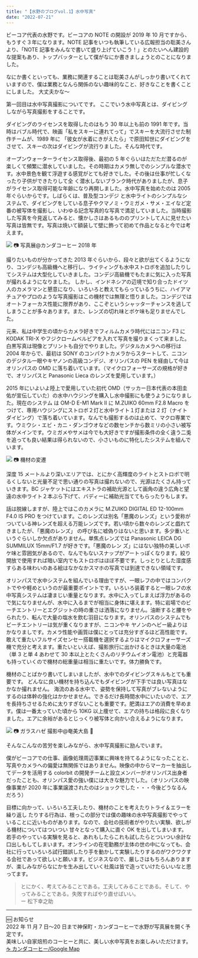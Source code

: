 ```yaml
---
title: "【水野のブログvol.1】水中写真"
date: "2022-07-21"
---
```


ビーコア代表の水野です。ビーコアの NOTE の開設が 2019 年 10 月ですから、もうすぐ３年になります。NOTE 記事をいつも執筆している広報担当の聡美さんより、「NOTE 記事をみんなで書いて盛り上げていこう！」とのたいへん建設的な提案もあり、トップバッターとして僕がなにか書きましょうとのことになりました。

なにか書くといっても、業務に関連することは聡美さんがしっかり書いてくれていますので、僕は業務となんら関係のない趣味的なこと、好きなことを書くことにしました。
大丈夫かな～

第一回目は水中写真撮影についてです。
ここでいう水中写真とは、ダイビングしながら写真撮影をすることです。

ダイビングのライセンスを取得したのはもう 30 年以上も前の 1991 年です。当時はバブル時代で、映画「私をスキーに連れてって」でスキーを大流行させた制作チームが、1989 年に
「彼女が水着にきがえたら」で原田知世にダイビングをさせて、スキーの次はダイビングが流行りました。そんな時代です。

オープンウォーターライセンス取得後、最初の 5 年ぐらいはただただ潜るのが楽しくて頻繁に潜水していました。その時期はカメラ無しでのシンプルな潜水です。水中景色を観て浮遊する感覚がとても好きでした。その後は仕事が忙しくなったり子供ができたりして全
く潜水しないブランク時代がありましたが、息子がライセンス取得可能な年齢になり再開しました。水中写真を始めたのは 2005 年ぐらいからです。しばらくは、普及型コンデジ
と水中ライトのシンプルなシステムで、ダイビングをしている息子やクマノミ・ウミガメ・サメ・エイなど定番の被写体を撮影し、いわゆる記念写真的な写真で満足していました。当時撮影した写真を今見返してみると、懐かしさはあるもののプリントして人に見せたい写真は皆無です。写真は焼いて額装して壁に飾って初めて作品となると今では考えます。

![](/images/Blog/2022-0721/kanda-coffee.png)
📷 写真展@カンダコーヒー 2018 年

撮りたいものが分かってきた 2013 年ぐらいから、段々と欲が出てくるようになり、コンデジも高級機へと移行し、ライティングも水中ストロボを追加したりしてシステムは大型化していきました。コンデジ高級機でもたまに気に入った写真が撮れるようになりました。
しかし、インドネシアの辺境で知り合ったドイツ人のカメラマンと懇意になり、いろいろと教えてもらっているうちに、ハイアマチュアやプロのような写真撮影はこの機材では無理と悟りました。コンデジではオートフォーカス性能に限界があり、ここぞというシャッターチャンスを逃してしまうことが多々あります。また、レンズの切れ味とボケ味も足りませんでした。

元来、私は中学生の頃からカメラ好きでフィルムカメラ時代にはニコン F3 に KODAK TRI-X やフジクロームベルビアを入れて写真を撮りまくって来ました。白黒写真は現像とプリントも自分でやりました。デジタルカメラへの移行は 2004 年からで、最初は SONY
のコンパクトカメラからスタートして、ニコンのデジタル一眼やキヤノンの高級コンデジ、オリンパスの PEN を経由して今はオリンパスの OMD に落ち着いています。（マイクロフォーサーズの規格が好きで、オリンパスと Panasonic Lieca のレンズを愛用しています。）

2015 年にいよいよ陸上で愛用していた初代 OMD（サッカー日本代表の本田圭佑が宣伝していた）の水中ハウジングを購入し水中撮影にも使うようになりました。現在のシステム
は OM-D E-M1 Mark II に M.ZUIKO 60mm F2.8 Macro をつけて、専用ハウジングにストロボ２灯と水中ライト１灯または 2 灯（ナイトダイビング）で落ち着いています。なんでも撮影するのは止めて、マクロ専業です。ウミウシ・エビ・カニ・ダンゴウオなどの数センチから数ミリの小さい被写体がメインです。ウミガメやサメは今でも大好きですが撮影条件の全く違う二兎を追っても良い結果は得られないので、小さいものに特化したシステムを組んでいます。

![](/images/Blog/2022-0721/cameras.png)
📷 機材の変遷

深度 15 メートルより深いエリアでは、とにかく高輝度のライトとストロボで明るくしないと光量不足で思い通りの写真は撮れないので、光源はたくさん持っていきます。BC ジャケットにはエキストラの補助光源として画角の違う広角と望遠の水中ライト２本ぶら下げて、バディーに補助光当ててもらったりもします。

話は脱線しますが、陸上ではこのカメラに M.ZUIKO DIGITAL ED 12-100mm F4.0 IS PRO
をつけています。このレンズは別名「悪魔のレンズ」という愛称がついている神レンズを超える万能レンズです。若い頃から数々のレンズと戯れてきましたが、「悪魔のレンズ」
の呼び名に嘘偽りはないと思います。多少重いというぐらいしか欠点がありません。単焦点レンズでは Panasonic LEICA DG SUMMILUX 15mm/F1.7 が好きです。「悪魔のレン
ズ」にはない独特の美しいボケ味と雰囲気があるので、なんでもないスナップがアートっぽくなります。絞り開放で使用すれば暗い室内でもストロボはほぼ不要です。しっとりとした湿度感すらある味わいのある絵はなかなかスマホの写真では到達できない領域です。

オリンパスで水中システムを組んでいる理由ですが、一眼レフの中ではコンパクトでやや軽めというのが最重要ポイントです。いろいろ装着すると一眼レフの水中写真システムは凄まじい重量となります。水中に入ってしまえば浮力があるので気になりませんが、水中に入るまでが相当に身体に堪えます。特に岩場でのビーチエントリーとエグジットの時の重さは洒落になりません。油断すると腰をやられたり、転んで大量の塩水を飲む羽目になります。オリンパスのシステムでもビーチエントリーは気が重くなりますが、ニコンやキ
ヤノンのヘビー級よりはかなりましです。カメラ性能や画質は僕にとっては充分すぎるほど高性能です。敢えて重たいフルサイズセンセー搭載機を選択するよりはマイクロフォーサーズ機で充分と考えます。重たいといえば、撮影旅行に出かけるときは大量の電池（単 3 と単 4 あわせて 30 本以上とたくさんのリチウムイオン電池）と充電器も持っていくので機材の総重量は相当に重たいです。体力勝負です。

機材のことばかり書いてしまいましたが、水中でのダイビングスキルもとても重要です。
どんなに良い機材を持ち込んでもダイビングが下手では良い写真はなかなか撮れません。
海流のある水中で、姿勢を保持して写真がブレないようにするのは体幹の強化はかかせません。できるだけ長時間水中にいたいので、エアを長持ちさせるために太りすぎないことも重要です。肥満はエアの消費を早めます。僕は一番太っていた頃から 10KG 以上痩せて、エアの持ちは格段に良くなりました。エアに余裕があるとじっくり被写体と向かい合えるようになります。

![](/images/Blog/2022-0721/filming.png)
📷 ガラスハゼ 撮影中@奄美大島 🤿

そんなこんなの苦労を楽しみながら、水中写真撮影に励んでいます。

僕がビーコアでの仕事、画像処理周辺事業に興味を持てるようになったことと、写真やカメラへの偏愛は無関係ではありません。映像の中からマーカーを抽出してデータを活用する colorbit の開発チームと設立メンバーがオリンパス出身者だったことも、オリンパス愛の強い僕には大きな魅力でした。（オリンパスの映像事業が 2020 年に事業譲渡されたのはショックでした・・・今後どうなるんだろう）

目標に向かって、いろいろ工夫したり、機材のことを考えたりトライ＆エラーを繰り返し
たりする行為は、根っこの部分では僕の趣味の水中写真撮影でやっていることに近いものがあります。なので、会社の技術者がやりたい実験、欲しがる機材についてはついつい
甘々となって購入に直ぐ OK を出してしまいます。若手のやっている実験を見ると、あれもしたらこれも試したらとついつい余計な口出しもしてしまいます。オンラインの在宅勤務が主体の世の中になっても、会社に行っていろいろ試行錯誤したり手を動かして実験したりするのがワクワクする会社であって欲しいと願います。ビジネスなので、厳しさはもちろんありますが、楽しみながらなにかを生み出していく社風は皆で造っていけたらいいなと思ってます。

> とにかく、考えてみることである。工夫してみることである。そして、やってみることである。失敗すればやり直せばいい。\
> ー 松下幸之助

---

🆕 お知らせ\
2022 年 11 月 7 日〜20 日まで神保町・カンダコーヒーで水野が写真展を開く予定です。\
美味しい自家焙煎のコーヒーと共に、美しい水中写真をお楽しみいただけます。\
[☕️ カンダコーヒー/Google Map](https://goo.gl/maps/itrya3kWP9cRCLWu8)
